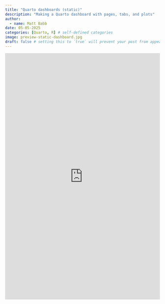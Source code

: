 ```yaml
---
title: "Quarto dashboards (static)"
description: "Making a Quarto dashboard with pages, tabs, and plots"
author:
  - name: Matt Babb
date: 05-05-2025
categories: [Quarto, R] # self-defined categories
image: preview-static-dashboard.jpg
draft: false # setting this to `true` will prevent your post from appearing on your listing page until you're ready!
---
```


<center>

<iframe src="https://mattbabb737.quarto.pub/lab-3/#" frameborder="0" width="100%" height="800" allowfullscreen="true" mozallowfullscreen="true" webkitallowfullscreen="true">

</iframe>

</center>
